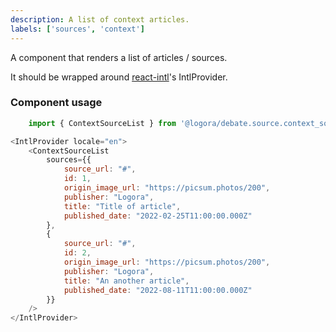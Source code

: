 ```yaml
---
description: A list of context articles.
labels: ['sources', 'context']
---
```


A component that renders a list of articles / sources.

It should be wrapped around [react-intl](https://formatjs.io/docs/getting-started/installation/)'s IntlProvider.

### Component usage

```js
    import { ContextSourceList } from '@logora/debate.source.context_source_list';
```

```js
<IntlProvider locale="en">
    <ContextSourceList
        sources={{
            source_url: "#",
            id: 1,
            origin_image_url: "https://picsum.photos/200",
            publisher: "Logora",
            title: "Title of article",
            published_date: "2022-02-25T11:00:00.000Z"
        },
        {
            source_url: "#",
            id: 2,
            origin_image_url: "https://picsum.photos/200",
            publisher: "Logora",
            title: "An another article",
            published_date: "2022-08-11T11:00:00.000Z"
        }}
    />
</IntlProvider>
```

